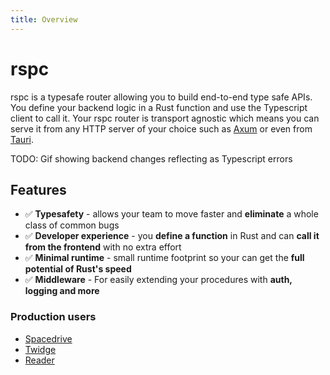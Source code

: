 ```yaml
---
title: Overview
---
```


# rspc

rspc is a typesafe router allowing you to build end-to-end type safe APIs. You define your backend logic in a Rust function and use the Typescript client to call it. Your rspc router is transport agnostic which means you can serve it from any HTTP server of your choice such as [Axum](https://github.com/tokio-rs/axum) or even from [Tauri](https://tauri.app).

TODO: Gif showing backend changes reflecting as Typescript errors

## Features

- ✅ **Typesafety** - allows your team to move faster and **eliminate** a whole class of common bugs
- ✅ **Developer experience** - you **define a function** in Rust and can **call it from the frontend** with no extra effort
- ✅ **Minimal runtime** - small runtime footprint so your can get the **full potential of Rust's speed**
- ✅ **Middleware** - For easily extending your procedures with **auth, logging and more**

### Production users

- [Spacedrive](https://spacedrive.com)
- [Twidge](https://twidge.app)
- [Reader](https://reader.place)
